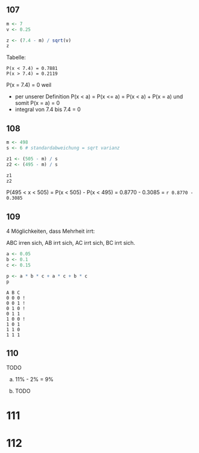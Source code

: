 ## 107

```r
m <- 7
v <- 0.25

z <- (7.4 - m) / sqrt(v)
z
```

Tabelle:

```
P(x < 7.4) = 0.7881
P(x > 7.4) = 0.2119
```

P(x = 7.4) = 0 weil

- per unserer Definition P(x < a) = P(x <= a) = P(x < a) + P(x = a) und somit P(x = a) = 0
- integral von 7.4 bis 7.4 = 0

## 108

```r
m <- 498
s <- 6 # standardabweichung = sqrt varianz

z1 <- (505 - m) / s
z2 <- (495 - m) / s

z1
z2
```

P(495 < x < 505) = P(x < 505) - P(x < 495) = 0.8770 - 0.3085 = `r 0.8770 - 0.3085`

## 109

4 Möglichkeiten, dass Mehrheit irrt:

ABC irren sich, AB irrt sich, AC irrt sich, BC irrt sich.

```r
a <- 0.05
b <- 0.1
c <- 0.15

p <- a * b * c + a * c + b * c
p
```

```
A B C
0 0 0 !
0 0 1 !
0 1 0 !
0 1 1
1 0 0 !
1 0 1
1 1 0
1 1 1
```

## 110

TODO

a)
    11% - 2% = 9%

b)
    TODO

# 111

# 112

